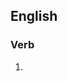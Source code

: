 ==English==

===Verb===
{{head|en|verb form}}

# {{present participle of|invaginate|lang=en|nocat=1}}